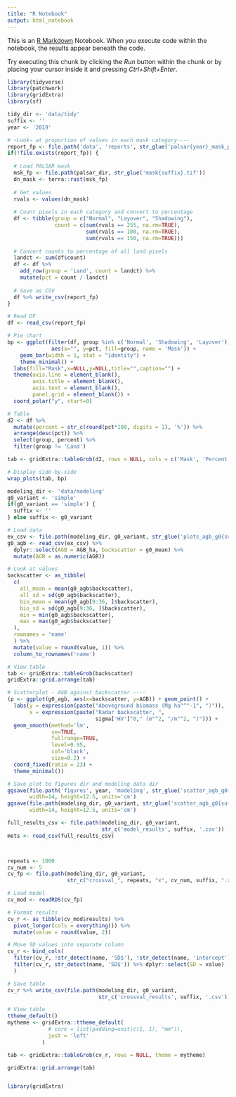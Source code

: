```yaml
---
title: "R Notebook"
output: html_notebook
---
```


This is an [R Markdown](http://rmarkdown.rstudio.com) Notebook. When you execute code within the notebook, the results appear beneath the code. 

Try executing this chunk by clicking the *Run* button within the chunk or by placing your cursor inside it and pressing *Ctrl+Shift+Enter*. 

```r
library(tidyverse)
library(patchwork)
library(gridExtra)
library(sf)

tidy_dir <- 'data/tidy'
suffix <- ''
year <- '2019'

# ~Look~ at proportion of values in each mask category----
report_fp <- file.path('data', 'reports', str_glue('palsar{year}_mask_pcts.csv'))
if(!file.exists(report_fp)) {
  
  # Load PALSAR mask
  msk_fp <- file.path(palsar_dir, str_glue('mask{suffix}.tif'))
  dn_mask <- terra::rast(msk_fp)
  
  # Get values
  rvals <- values(dn_mask)
  
  # Count pixels in each category and convert to percentage
  df <- tibble(group = c("Normal", "Layover", "Shadowing"), 
               count = c(sum(rvals == 255, na.rm=TRUE), 
                         sum(rvals == 100, na.rm=TRUE),
                         sum(rvals == 150, na.rm=TRUE)))
  
  # Convert counts to percentage of all land pixels
  landct <- sum(df$count)
  df <- df %>%
    add_row(group = 'Land', count = landct) %>% 
    mutate(pct = count / landct)
  
  # Save as CSV
  df %>% write_csv(report_fp)
}

# Read DF
df <- read_csv(report_fp)

# Pie chart
bp <- ggplot(filter(df, group %in% c('Normal', 'Shadowing', 'Layover')),
              aes(x="", y=pct, fill=group, name = 'Mask')) +
    geom_bar(width = 1, stat = "identity") +
    theme_minimal() + 
  labs(fill="Mask",x=NULL,y=NULL,title="",caption="") +
  theme(axis.line = element_blank(),
        axis.title = element_blank(),
        axis.text = element_blank(),
        panel.grid = element_blank()) +
  coord_polar("y", start=0)

# Table
d2 <- df %>% 
  mutate(percent = str_c(round(pct*100, digits = 1), '%')) %>% 
  arrange(desc(pct)) %>% 
  select(group, percent) %>% 
  filter(group != 'Land')

tab <- gridExtra::tableGrob(d2, rows = NULL, cols = c('Mask', 'Percent of land'))

# Display side-by-side
wrap_plots(tab, bp)
```

```r
modeling_dir <- 'data/modeling'
g0_variant <- 'simple'
if(g0_variant == 'simple') {
  suffix <- ''
} else suffix <- g0_variant

# Load data
ex_csv <- file.path(modeling_dir, g0_variant, str_glue('plots_agb_g0{suffix}.csv'))
g0_agb <- read_csv(ex_csv) %>% 
  dplyr::select(AGB = AGB_ha, backscatter = g0_mean) %>% 
  mutate(AGB = as.numeric(AGB))

# Look at values
backscatter <- as_tibble(
  c(
    all_mean = mean(g0_agb$backscatter),
    all_sd = sd(g0_agb$backscatter),
    bio_mean = mean(g0_agb[9:36, ]$backscatter),
    bio_sd = sd(g0_agb[9:36, ]$backscatter),
    min = min(g0_agb$backscatter),
    max = max(g0_agb$backscatter)
  ), 
  rownames = 'name'
  ) %>% 
  mutate(value = round(value, 1)) %>% 
  column_to_rownames('name')

# View table
tab <- gridExtra::tableGrob(backscatter)
gridExtra::grid.arrange(tab)

# Scatterplot - AGB against backscatter ----
(p <- ggplot(g0_agb, aes(x=backscatter, y=AGB)) + geom_point() +
  labs(y = expression(paste("Aboveground biomass (Mg ha"^"-1", ")")), 
       x = expression(paste("Radar backscatter, ", 
                            sigma['HV']^0," (m"^2, "/m"^2, ")"))) + 
  geom_smooth(method='lm', 
              se=TRUE, 
              fullrange=TRUE, 
              level=0.95, 
              col='black', 
              size=0.2) + 
  coord_fixed(ratio = 23) +
  theme_minimal())

# Save plot to figures dir and modeling data dir
ggsave(file.path('figures', year, 'modeling', str_glue('scatter_agb_g0{suffix}.png')),
       width=14, height=12.5, units='cm')
ggsave(file.path(modeling_dir, g0_variant, str_glue('scatter_agb_g0{suffix}.png')),
       width=14, height=12.5, units='cm')
```

```r
full_results_csv <- file.path(modeling_dir, g0_variant, 
                              str_c('model_results', suffix, '.csv'))
mets <- read_csv(full_results_csv)



repeats <- 1000
cv_num <- 5
cv_fp <- file.path(modeling_dir, g0_variant, 
                   str_c("crossval_", repeats, "x", cv_num, suffix, ".rds"))

# Load model
cv_mod <- readRDS(cv_fp)

# Format results
cv_r <- as_tibble(cv_mod$results) %>% 
  pivot_longer(cols = everything()) %>% 
  mutate(value = round(value, 2))

# Move SD values into separate column
cv_r <- bind_cols(
  filter(cv_r, !str_detect(name, 'SD$'), !str_detect(name, 'intercept')), 
  filter(cv_r, str_detect(name, 'SD$')) %>% dplyr::select(SD = value)
  )

# Save table
cv_r %>% write_csv(file.path(modeling_dir, g0_variant, 
                             str_c('crossval_results', suffix, '.csv')))

# View table
ttheme_default()
mytheme <- gridExtra::ttheme_default(
             # core = list(padding=unit(c(1, 1), "mm")),
             just = 'left'
           )

tab <- gridExtra::tableGrob(cv_r, rows = NULL, theme = mytheme)

gridExtra::grid.arrange(tab)


library(gridExtra)

```

